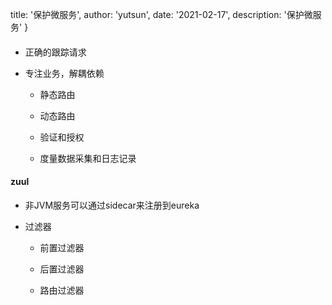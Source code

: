 
  title: '保护微服务',
  author: 'yutsun',
  date: '2021-02-17',
  description: '保护微服务'
}


#### 

* 正确的跟踪请求

* 专注业务，解耦依赖

  - 静态路由

  - 动态路由

  - 验证和授权

  - 度量数据采集和日志记录

#### zuul

* 非JVM服务可以通过sidecar来注册到eureka

* 过滤器

  - 前置过滤器

  - 后置过滤器

  - 路由过滤器

